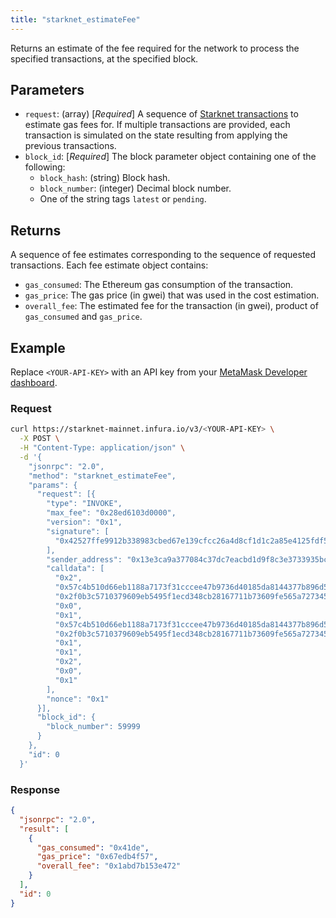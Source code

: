 ```yaml
---
title: "starknet_estimateFee"
---
```



Returns an estimate of the fee required for the network to process the specified transactions, at
the specified block.

## Parameters

- `request`: (array) [*Required*] A sequence of
  [Starknet transactions](https://docs.starknet.io/documentation/architecture_and_concepts/Network_Architecture/transactions/)
  to estimate gas fees for.
  If multiple transactions are provided, each transaction is simulated on the state resulting from
  applying the previous transactions.
- `block_id`: [*Required*] The block parameter object containing one of the following:
  - `block_hash`: (string) Block hash.
  - `block_number`: (integer) Decimal block number.
  - One of the string tags `latest` or `pending`.

## Returns

A sequence of fee estimates corresponding to the sequence of requested transactions.
Each fee estimate object contains:

- `gas_consumed`: The Ethereum gas consumption of the transaction.
- `gas_price`: The gas price (in gwei) that was used in the cost estimation.
- `overall_fee`: The estimated fee for the transaction (in gwei), product of `gas_consumed` and `gas_price`.

## Example

Replace `<YOUR-API-KEY>` with an API key from your [MetaMask Developer dashboard](https://infura.io/dashboard).

### Request

<Tabs>
<TabItem value="curl">

```bash
curl https://starknet-mainnet.infura.io/v3/<YOUR-API-KEY> \
  -X POST \
  -H "Content-Type: application/json" \
  -d '{
    "jsonrpc": "2.0",
    "method": "starknet_estimateFee",
    "params": {
      "request": [{
        "type": "INVOKE",
        "max_fee": "0x28ed6103d0000",
        "version": "0x1",
        "signature": [
          "0x42527ffe9912b338983cbed67e139cfcc26a4d8cf1d1c2a85e4125fdf5f59ed", "0x636147d06fefd02ed37984b752556d4b9aefdac1a50b3df0528ec7c201ad84b"
        ],
        "sender_address": "0x13e3ca9a377084c37dc7eacbd1d9f8c3e3733935bcbad887c32a0e213cd6fe0",
        "calldata": [
          "0x2",
          "0x57c4b510d66eb1188a7173f31cccee47b9736d40185da8144377b896d5ff3",
          "0x2f0b3c5710379609eb5495f1ecd348cb28167711b73609fe565a72734550354",
          "0x0",
          "0x1",
          "0x57c4b510d66eb1188a7173f31cccee47b9736d40185da8144377b896d5ff3",
          "0x2f0b3c5710379609eb5495f1ecd348cb28167711b73609fe565a72734550354",
          "0x1",
          "0x1",
          "0x2",
          "0x0",
          "0x1"
        ],
        "nonce": "0x1"
      }],
      "block_id": {
        "block_number": 59999
      }
    },
    "id": 0
  }'
```

</TabItem>
</Tabs>

### Response

<Tabs>
<TabItem value="JSON">

```json
{
  "jsonrpc": "2.0",
  "result": [
    {
      "gas_consumed": "0x41de",
      "gas_price": "0x67edb4f57",
      "overall_fee": "0x1abd7b153e472"
    }
  ],
  "id": 0
}
```

</TabItem>
</Tabs>

